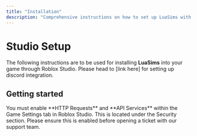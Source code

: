 ```yaml
---
title: "Installation"
description: "Comprehensive instructions on how to set up LuaSims with your game. Follow on for step by step details on how to achieve success in your installation, and set up your discord bot."
---
```


# Studio Setup

The following instructions are to be used for installing **LuaSims** into your game through Roblox Studio. Please head to [link here] for setting up discord integration.

## Getting started

<Note>
  You must enable **HTTP Requests** and **API Services** within the Game Settings tab in Roblox Studio. This is located under the Security section. Please ensure this is enabled before opening a ticket with our support team.
</Note>